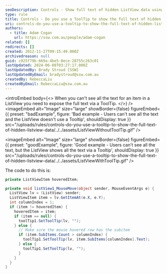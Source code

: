 ```yaml
---
seoDescription: Controls - Show full text of hidden ListView data using ToolTip.
type: rule
title: Controls - Do you use a ToolTip to show the full text of hidden ListView data?
uri: controls-do-you-use-a-tooltip-to-show-the-full-text-of-hidden-listview-data
authors:
  - title: Adam Cogan
    url: https://ssw.com.au/people/adam-cogan
related: []
redirects: []
created: 2012-11-27T09:15:49.000Z
archivedreason: null
guid: c025f79b-669a-4be5-8ece-28755c263c01
lastUpdated: 2024-06-08T03:27:17.000Z
lastUpdatedBy: Brady Stroud [SSW]
lastUpdatedByEmail: bradystroud@ssw.com.au
createdBy: RebeccaLiu
createdByEmail: RebeccaLiu@ssw.com.au
---
```


<introEmbed
  body={<>
When you can't see all the text for an item in a ListView you need to expose the full text via a ToolTip.
  </>}
/>
<imageEmbed
  alt="Image"
  size="large"
  showBorder={false}
  figureEmbed={{
    preset: "badExample",
    figure: 'Bad example - Users can\'t see all the text and the ListView doesn\'t use a Tooltip',
    shouldDisplay: true
  }}
  src="/uploads/rules/controls-do-you-use-a-tooltip-to-show-the-full-text-of-hidden-listview-data/../../assets/ListViewWithoutToolTip.gif"
/>

<imageEmbed
  alt="Image"
  size="large"
  showBorder={false}
  figureEmbed={{
    preset: "goodExample",
    figure: 'Good example - Users can\'t see all the text, but the ListView shows all the text via a Tooltip',
    shouldDisplay: true
  }}
  src="/uploads/rules/controls-do-you-use-a-tooltip-to-show-the-full-text-of-hidden-listview-data/../../assets/ListViewWithToolTip.gif"
/>

The code to do this is:

```cs
private ListViewItem hoveredItem;

private void listView1_MouseMove(object sender, MouseEventArgs e) {
  ListView lv = (ListView) sender;
  ListViewItem item = lv.GetItemAt(e.X, e.Y);
  int columnIndex = 1;
  if (item != hoveredItem) {
    hoveredItem = item;
    if (item == null) {
      toolTip1.SetToolTip(lv, "");
    } else {
      // Make sure the mouse hovered row has the subitem
      if (item.SubItems.Count > columnIndex) {
        toolTip1.SetToolTip(lv, item.SubItems[columnIndex].Text);
      } else {
        toolTip1.SetToolTip(lv, "");
      }
    }
  }
}
```
